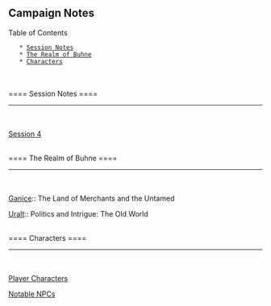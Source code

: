== Campaign Notes ==
Table of Contents
    * [[#Session Notes|Session Notes]]
    * [[#The Realm of Buhne|The Realm of Buhne]]
    * [[#Characters|Characters]]
<br />
<br />
==== Session Notes ====
----
<br />
<br />
[[Session 4]]

<br />
==== The Realm of Buhne ====
----
<br />
<br />

[[Ganice]]:: The Land of Merchants and the Untamed

[[Uralt]]:: Politics and Intrigue: The Old World

<br />
==== Characters ====
----
<br />
<br />

[[Player Characters]]

[[Notable NPCs]]
